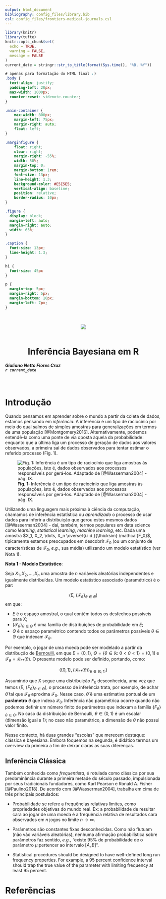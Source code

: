 ```yaml
---
output: html_document
bibliography: config_files/library.bib
csl: config_files/frontiers-medical-journals.csl
---
```


```r
library(knitr)
library(tufte)
knitr::opts_chunk$set(
  echo = TRUE,
  warning = FALSE,
  message = FALSE
)
current_date = stringr::str_to_title(format(Sys.time(), "%B, %Y"))
```



```css
# apenas para formatação do HTML final :)
.body {
  text-align: justify;
  padding-left: 20px;
  max-width: 1000px;
  counter-reset: sidenote-counter;
}

.main-container {
    max-width: 800px;
    margin-left: 75px;
    margin-right: auto;
    float: left;
}

.marginfigure {
    float: right;
    clear: right;
    margin-right: -55%;
    width: 50%;
    margin-top: 0;
    margin-bottom: 1rem;
    font-size: 13px;
    line-height: 1.3;
    background-color: #E5E5E5;
    vertical-align: baseline;
    position: relative;
    border-radius: 10px;
}

.figure {
  display: block;
  margin-left: auto;
  margin-right: auto;
  width: 65%;
}

.caption {
  font-size: 13px;
  line-height: 1.3;
}

h1 {
  font-size: 45px
}

p {
  margin-top: 5px;
  margin-right: 5px;
  margin-bottom: 10px;
  margin-left: 7px;
}

```

<center style="position: relative; top: 2rem;">
![](https://assets.gitlab-static.net/uploads/-/system/project/avatar/2639401/bayes.jpg?width=64)
</center>


<br /><br />

<center>
  <h1>Inferência Bayesiana em R</h1>
</center>

<h5 style="text-align: left;">
Giuliano Netto Flores Cruz <br />`r current_date`
</h5>

<br />

# Introdução

Quando pensamos em aprender sobre o mundo a partir da coleta de dados, estamos pensando em _inferência_. A inferência é um tipo de raciocínio por meio do qual saímos de simples amostras para generalizações em termos de uma população [@Montgomery2016]. Alternativamente, podemos entendê-la como uma ponte de via oposta àquela da probabilidade: enquanto que a última liga um processo de geração de dados aos valores observados, a primeira sai de dados observados para tentar estimar o referido processo (Fig. 1). 

![<b>Fig. 1:</b> Inferência é um tipo de raciocínio que liga amostras às populações, isto é, dados observados aos processos responsáveis por gerá-los. Adaptado de [@Wasserman2004] - pág. IX.](imgs/fig1.png)

Utilizando uma linguagem mais próxima à ciência da computação, chamamos de inferência estatística ou _aprendizado_ o processo de usar dados para inferir a distribuição que gerou estes mesmos dados [@Wasserman2004] - daí, também, termos populares em data science como _learning_, _statistical learning_, _machine learning_, etc. Dada uma amostra $X_1, X_2, \dots, X_n \overset{i.i.d.}{\thicksim} \mathcal{F_0}$, tipicamente estamos preocupados em descobrir $\mathcal{F_0}$ (ou um conjunto de características de $\mathcal{F_0}$, _e.g._, sua média) utilizando um modelo estatístico (ver Nota 1).

<div class="marginfigure">
__Nota 1 - Modelo Estatístico__: 

Seja $X_1, X_2, \dots, X_n$ uma amostra de $n$ variáveis aleatórias independentes e igualmente distribuídas. Um modelo estatístico associado (paramétrico) é o par:

$$(E,\ \{\mathcal{F}_{\theta}\}_{\theta \in \Theta})$$
em que:

* $E$ é o espaço amostral, o qual contém todos os desfechos possíveis para $X$; 
* $\{\mathcal{F}_{\theta}\}_{\theta \in \Theta}$ é uma família de distribuições de probabilidade em $E$;
* $\Theta$ é o espaço paramétrico contendo todos os parâmetros possíveis $\theta \in \Theta$ que indexam $\mathcal{F}_{\theta}$. 

Por exemplo, o jogar de uma moeda pode ser modelado a partir da distribução de [Bernoulli](https://pt.wikipedia.org/wiki/Distribui%C3%A7%C3%A3o_de_Bernoulli), em que $E = \{0,1\}$, $\Theta = \{\theta \in \mathbb{R}:\ 0 < \theta < 1\} = (0,1)$ e $\mathcal{F}_{\theta} = \mathcal{Ber}(\theta)$. O presente modelo pode ser definido, portando, como:

$$(\{0,1\}, \{\mathcal{Ber}(\theta)\}_{\theta \in (0,1)})$$

Assumindo que $X$ segue uma distribuição $F_0$ desconhecida, uma vez que temos $(E,\ \{F_{\theta}\}_{\theta \in \Theta})$, o processo de inferência trata, por exemplo, de achar $\widehat{\theta}$ tal que $\mathcal{F}_{\widehat{\theta}}$ aproxima $\mathcal{F_0}$. Nesse caso, $\hat{\theta}$ é uma estimativa pontual de um __parâmetro__ $\theta$ que indexa $\mathcal{F_0}$. Inferência não paramétrica ocorre quando não podemos definir um número finito de parâmetros que indexam a família $\{F_{\theta}\}_{\theta \in \Theta}$. No caso da distribuição de Bernoulli, $\theta \in (0,1)$ é um escalar (dimensão igual a 1); no caso não paramétrico, a dimensão de $\theta$ não possui valor finito.

</div>

Nesse contexto, há duas grandes "escolas" que merecem destaque: clássica e bayesiana. Embora foquemos na segunda, é didático termos um overview da primeira a fim de deixar claras as suas diferenças.

## Inferência Clássica

Também conhecida como _frequentista_, é rotulada como clássica por sua predominância durante a primeira metade do século passado, impulsionada por seus tradicionais fundadores, como Karl Pearson e Ronald A. Fisher [@Paulino2018]. De acordo com [@Wasserman2004], trabalha em cima de três principais postulados:

* Probabilidade se refere a frequências relativas limites, como propriedades objetivas do mundo real. Ex: a probabilidade de resultar cara ao jogar de uma moeda é a frequência relativa de resultados cara observados em $n$ jogos no limite $n \rightarrow \infty$.

* Parâmetros são constantes fixas desconhecidas. Como não flutuam (não vão variáveis aleatórias), nenhuma afirmação probabilística sobre parâmetros faz sentido, _e.g._, "existe 95% de probabilidade de o parâmetro $\mu$ pertencer ao intervalo $[A, B]$".

* Statistical procedures should be designed to have well-defined long run
frequency properties. For example, a 95 percent confidence interval should
trap the true value of the parameter with limiting frequency at least 95
percent.

# Referências

